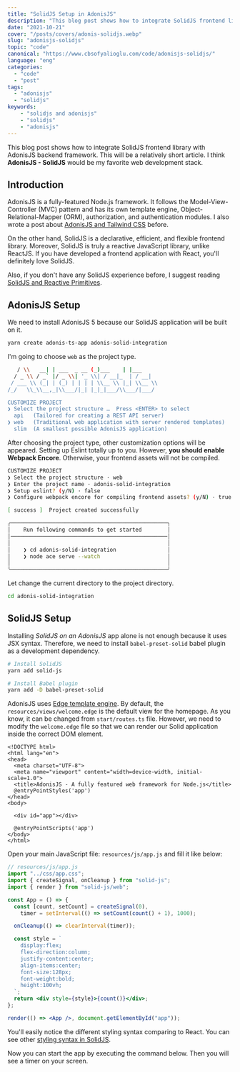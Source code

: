 ```yaml
---
title: "SolidJS Setup in AdonisJS"
description: "This blog post shows how to integrate SolidJS frontend library with AdonisJS backend framework."
date: "2021-10-21"
cover: "/posts/covers/adonis-solidjs.webp"
slug: "adonisjs-solidjs"
topic: "code"
canonical: "https://www.cbsofyalioglu.com/code/adonisjs-solidjs/"
language: "eng"
categories:
  - "code"
  - "post"
tags:
  - "adonisjs"
  - "solidjs"
keywords:
    - "solidjs and adonisjs"
    - "solidjs"
    - "adonisjs"
---
```


This blog post shows how to integrate SolidJS frontend library with AdonisJS backend framework. This will be a relatively short article. I think **AdonisJS - SolidJS** would be my favorite web development stack.

## Introduction

AdonisJS is a fully-featured Node.js framework. It follows the Model-View-Controller (MVC) pattern and has its own template engine, Object-Relational-Mapper (ORM), authorization, and authentication modules. I also wrote a post about [AdonisJS and Tailwind CSS](https://www.cbsofyalioglu.com/code/adonisjs5-tailwind/) before.


On the other hand, SolidJS is a declarative, efficient, and flexible frontend library. Moreover, SolidJS is truly a reactive JavaScript library, unlike ReactJS. If you have developed a frontend application with React, you'll definitely love SolidJS.


Also, if you don't have any SolidJS experience before, I suggest reading [SolidJS and Reactive Primitives](https://www.cbsofyalioglu.com/code/solidjs-and-reactive-primitives/).

## AdonisJS Setup

We need to install AdonisJS 5 because our SolidJS application will be built on it.

```bash
yarn create adonis-ts-app adonis-solid-integration
```

I'm going to choose `web` as the project type.

```bash
   / \\   __| | ___  _ __ (_)___    | |___
  / _ \\ / _` |/ _ \\| '_ \\| / __|_  | / __|
 / ___ \\ (_| | (_) | | | | \\__ \\ |_| \\__ \\
/_/   \\_\\__,_|\\___/|_| |_|_|___/\\___/|___/

CUSTOMIZE PROJECT
❯ Select the project structure …  Press <ENTER> to select
  api   (Tailored for creating a REST API server)
❯ web   (Traditional web application with server rendered templates)
  slim  (A smallest possible AdonisJS application)
```

After choosing the project type, other customization options will be appeared. Setting up Eslint totally up to you. However, **you should enable Webpack Encore**. Otherwise, your frontend assets will not be compiled.

```bash
CUSTOMIZE PROJECT
❯ Select the project structure · web
❯ Enter the project name · adonis-solid-integration
❯ Setup eslint? (y/N) · false
❯ Configure webpack encore for compiling frontend assets? (y/N) · true

[ success ]  Project created successfully

╭─────────────────────────────────────────────────╮
│    Run following commands to get started        │
│─────────────────────────────────────────────────│
│                                                 │
│    ❯ cd adonis-solid-integration                │
│    ❯ node ace serve --watch                     │
│                                                 │
╰─────────────────────────────────────────────────╯
```

Let change the current directory to the project directory.

```bash
cd adonis-solid-integration
```

## SolidJS Setup

Installing _SolidJS on an AdonisJS_ app alone is not enough because it uses JSX syntax. Therefore, we need to install `babel-preset-solid` babel plugin as a development dependency.

```bash
# Install SolidJS
yarn add solid-js

# Install Babel plugin
yarn add -D babel-preset-solid
```

AdonisJS uses [Edge template engine](https://docs.adonisjs.com/guides/views/introduction). By default, the `resources/views/welcome.edge` is the default view for the homepage. As you know, it can be changed from `start/routes.ts` file. However, we need to modify the `welcome.edge` file so that we can render our Solid application inside the correct DOM element.

```markup
<!DOCTYPE html>
<html lang="en">
<head>
  <meta charset="UTF-8">
  <meta name="viewport" content="width=device-width, initial-scale=1.0">
  <title>AdonisJS - A fully featured web framework for Node.js</title>
  @entryPointStyles('app')
</head>
<body>

  <div id="app"></div>

  @entryPointScripts('app')
</body>
</html>
```

Open your main JavaScript file: `resources/js/app.js` and fill it like below:

```jsx
// resources/js/app.js
import "../css/app.css";
import { createSignal, onCleanup } from "solid-js";
import { render } from "solid-js/web";

const App = () => {
  const [count, setCount] = createSignal(0),
    timer = setInterval(() => setCount(count() + 1), 1000);

  onCleanup(() => clearInterval(timer));

  const style = `
    display:flex;
    flex-direction:column;
    justify-content:center;
    align-items:center;
    font-size:128px;
    font-weight:bold;
    height:100vh;
  `;
  return <div style={style}>{count()}</div>;
};

render(() => <App />, document.getElementById("app"));
```

You'll easily notice the different styling syntax comparing to React. You can see other [styling syntax in SolidJS](https://www.cbsofyalioglu.com/code/styling-and-control-flow-in-solidj/#styling).

Now you can start the app by executing the command below. Then you will see a timer on your screen.
